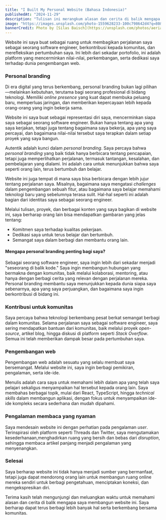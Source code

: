 ```yaml
---
title: "I Built My Personal Website (Bahasa Indonesia)"
publishedAt: "2024-11-29"
description: "Tulisan ini merangkum alasan dan cerita di balik mengapa saya membangun personal website."
image: "https://images.unsplash.com/photo-1559628233-100c798642d4?q=80&w=2540&auto=format&fit=crop&ixlib=rb-4.0.3&ixid=M3wxMjA3fDB8MHxwaG90by1wYWdlfHx8fGVufDB8fHx8fA%3D%3D"
bannerCredit: Photo by [Silas Baisch](https://unsplash.com/photos/aerial-view-of-ricefield-PvBECXDZw84)
---
```


Website ini saya buat sebagai ruang untuk membagikan perjalanan saya sebagai seorang software engineer, berkontribusi kepada komunitas, dan merefleksikan pertumbuhan saya. Ini lebih dari sekadar portofolio, ini adalah platform yang mencerminkan nilai-nilai, perkembangan, serta dedikasi saya terhadap dunia pengembangan web.

### Personal branding

Di era digital yang terus berkembang, personal branding bukan lagi pilihan—melainkan kebutuhan, terutama bagi seorang profesional di bidang teknologi. Memiliki _online presence_ yang kuat dapat membuka peluang baru, memperluas jaringan, dan memberikan kepercayaan lebih kepada orang-orang yang ingin bekerja sama.

Website ini saya buat sebagai representasi diri saya, mencerminkan siapa saya sebagai seorang software engineer. Bukan hanya tentang apa yang saya kerjakan, tetapi juga tentang bagaimana saya bekerja, apa yang saya percayai, dan bagaimana nilai-nilai tersebut saya terapkan dalam setiap proyek yang saya bangun.

Autentik adalah kunci dalam _personal branding_. Saya percaya bahwa _personal branding_ yang baik tidak hanya berbicara tentang pencapaian, tetapi juga memperlihatkan perjalanan, termasuk tantangan, kesalahan, dan pembelajaran yang dialami. Ini adalah cara untuk menunjukkan bahwa saya seperti orang lain, terus bertumbuh dan belajar.

Website ini juga tempat di mana saya bisa berbicara dengan lebih jujur tentang perjalanan saya. Misalnya, bagaimana saya mengatasi _challenges_ dalam pengembangan sebuah fitur, atau bagaimana saya belajar memahami teknologi baru yang sebelumnya terasa sulit. Hal-hal seperti ini adalah bagian dari identitas saya sebagai seorang engineer.

Melalui tulisan, proyek, dan berbagai konten yang saya bagikan di website ini, saya berharap orang lain bisa mendapatkan gambaran yang jelas tentang:

- Komitmen saya terhadap kualitas pekerjaan.
- Dedikasi saya untuk terus belajar dan bertumbuh.
- Semangat saya dalam berbagi dan membantu orang lain.

#### Mengapa personal branding penting bagi saya?

Sebagai seorang software engineer, saya ingin lebih dari sekadar menjadi "seseorang di balik kode." Saya ingin membangun hubungan yang bermakna dengan komunitas, baik melalui kolaborasi, mentoring, atau hanya dengan berbagi cerita yang relevan dengan perjalanan mereka. Personal branding membantu saya menunjukkan kepada dunia siapa saya sebenarnya, apa yang saya perjuangkan, dan bagaimana saya ingin berkontribusi di bidang ini.

### Kontribusi untuk komunitas

Saya percaya bahwa teknologi berkembang pesat berkat semangat berbagi dalam komunitas. Selama perjalanan saya sebagai software engineer, saya sering mendapatkan bantuan dari komunitas, baik melalui proyek _open-source_, artikel blog, hingga diskusi di platform seperti _Stack Overflow_. Semua ini telah memberikan dampak besar pada pertumbuhan saya.

### Pengembangan web

Pengembangan web adalah sesuatu yang selalu membuat saya bersemangat. Melalui website ini, saya ingin berbagi pemikiran, pengalaman, serta ide-ide.

Menulis adalah cara saya untuk memahami lebih dalam apa yang telah saya pelajari sekaligus menyampaikan hal tersebut kepada orang lain. Saya membahas berbagai topik, mulai dari React, TypeScript, hingga _technical skills_ dalam membangun aplikasi, dengan fokus untuk menyampaikan ide-ide kompleks secara sederhana dan mudah dipahami.

### Pengalaman membaca yang nyaman

Saya mendesain website ini dengan perhatian pada pengalaman _user_. Terinspirasi oleh platform seperti Threads dan Twitter, saya mengutamakan kesederhanaan,menghadirkan ruang yang bersih dan bebas dari _disruption_, sehingga membaca artikel panjang menjadi pengalaman yang menyenangkan.

### Selesai

Saya berharap website ini tidak hanya menjadi sumber yang bermanfaat, tetapi juga dapat mendorong orang lain untuk membangun ruang online mereka sendiri untuk berbagi pengetahuan, menciptakan koneksi, dan mengekspresikan diri.

Terima kasih telah mengunjungi dan meluangkan waktu untuk memahami alasan dan cerita di balik mengapa saya membangun website ini. Saya berharap dapat terus berbagi lebih banyak hal serta berkembang bersama komunitas.

